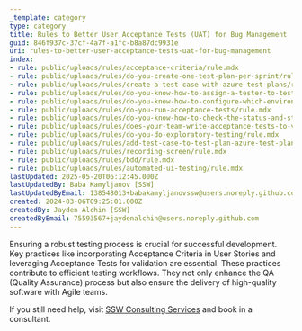```yaml
---
_template: category
type: category
title: Rules to Better User Acceptance Tests (UAT) for Bug Management
guid: 846f937c-37cf-4a7f-a1fc-b8a87dc9931e
uri: rules-to-better-user-acceptance-tests-uat-for-bug-management
index:
- rule: public/uploads/rules/acceptance-criteria/rule.mdx
- rule: public/uploads/rules/do-you-create-one-test-plan-per-sprint/rule.mdx
- rule: public/uploads/rules/create-a-test-case-with-azure-test-plans/rule.mdx
- rule: public/uploads/rules/do-you-know-how-to-assign-a-tester-to-test-configurations/rule.mdx
- rule: public/uploads/rules/do-you-know-how-to-configure-which-environments-to-use-for-a-particular-test/rule.mdx
- rule: public/uploads/rules/do-you-run-acceptance-tests/rule.mdx
- rule: public/uploads/rules/do-you-know-how-to-check-the-status-and-statistics-of-the-current-sprint/rule.mdx
- rule: public/uploads/rules/does-your-team-write-acceptance-tests-to-verify-acceptance-criteria/rule.mdx
- rule: public/uploads/rules/do-you-do-exploratory-testing/rule.mdx
- rule: public/uploads/rules/add-test-case-to-test-plan-azure-test-plans/rule.mdx
- rule: public/uploads/rules/recording-screen/rule.mdx
- rule: public/uploads/rules/bdd/rule.mdx
- rule: public/uploads/rules/automated-ui-testing/rule.mdx
lastUpdated: 2025-05-20T06:12:45.000Z
lastUpdatedBy: Baba Kamyljanov [SSW]
lastUpdatedByEmail: 138548013+babakamyljanovssw@users.noreply.github.com
created: 2024-03-06T09:25:01.000Z
createdBy: Jayden Alchin [SSW]
createdByEmail: 75593567+jaydenalchin@users.noreply.github.com
---
```


Ensuring a robust testing process is crucial for successful development. Key practices like incorporating Acceptance Criteria in User Stories and leveraging Acceptance Tests for validation are essential. These practices contribute to efficient testing workflows. They not only enhance the QA (Quality Assurance) process but also ensure the delivery of high-quality software with Agile teams.

If you still need help, visit [SSW Consulting Services](https://www.ssw.com.au/ssw/Consulting/) and book in a consultant.
